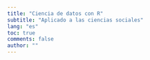 ```yaml
---
title: "Ciencia de datos con R"
subtitle: "Aplicado a las ciencias sociales"
lang: "es"
toc: true
comments: false
author: ""
---
```

